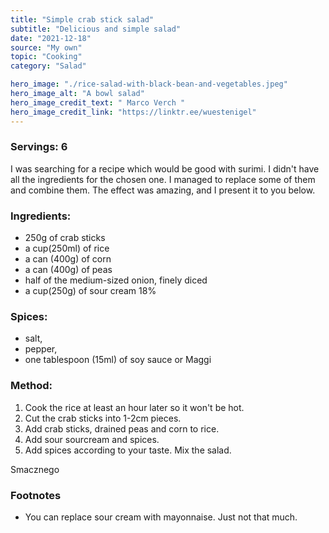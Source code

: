 ---
title: "Simple crab stick salad"
subtitle: "Delicious and simple salad"
date: "2021-12-18"
source: "My own"
topic: "Cooking"
category: "Salad"

hero_image: "./rice-salad-with-black-bean-and-vegetables.jpeg"
hero_image_alt: "A bowl salad"
hero_image_credit_text: " Marco Verch "
hero_image_credit_link: "https://linktr.ee/wuestenigel"
---
### Servings: 6

I was searching for a recipe which would be good with surimi. I didn't 
have all the ingredients for the chosen one. I managed to replace some 
of them and combine them. The effect was amazing, and I present it 
to you below. 


### Ingredients:

- 250g of crab sticks
- a cup(250ml) of rice
- a can (400g) of corn
- a can (400g) of peas
- half of the medium-sized onion, finely diced
- a cup(250g) of sour cream 18%

### Spices:

- salt,
- pepper,
- one tablespoon (15ml) of soy sauce or Maggi

### Method:

1. Cook the rice at least an hour later so it won't be hot.
2. Cut the crab sticks into 1-2cm pieces. 
3. Add crab sticks, drained peas and corn to rice.
4. Add sour sourcream and spices. 
5. Add spices according to your taste. Mix the salad.

Smacznego


### Footnotes
- You can replace sour cream with mayonnaise. Just not that much.
